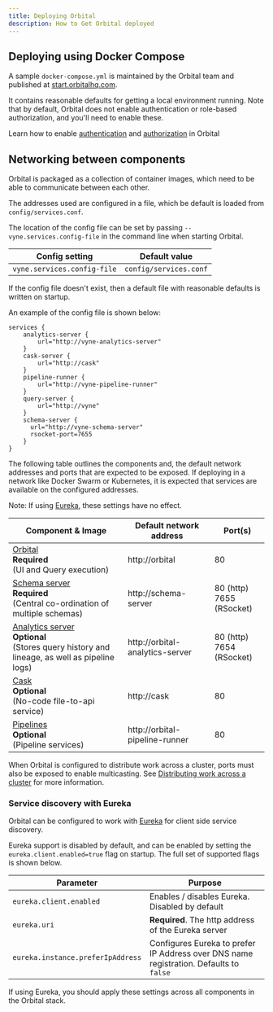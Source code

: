 ```yaml
---
title: Deploying Orbital
description: How to Get Orbital deployed
---
```



## Deploying using Docker Compose
A sample `docker-compose.yml` is maintained by the Orbital team and published at [start.orbitalhq.com](https://start.orbitalhq.com).

It contains reasonable defaults for getting a local environment running.  Note that by default, Orbital does not enable
authentication or role-based authorization, and you'll need to enable these.

<Callout title='Related reading' type='note'>

   Learn how to enable [authentication](/docs/deploying/authentication-to-services) and [authorization](/docs/deploying/authorization) in Orbital

</Callout>

## Networking between components
Orbital is packaged as a collection of container images, which need to be able to communicate between each other.

The addresses used are configured in a file, which be default is loaded from  `config/services.conf`.

The location of the config file can be set by passing `--vyne.services.config-file` in the command line when starting Orbital.

| Config setting              | Default value          |
|-----------------------------|------------------------|
| `vyne.services.config-file` | `config/services.conf` |


If the config file doesn't exist, then a default file with reasonable defaults is written on startup.

An example of the config file is shown below:

```hocon
services {
    analytics-server {
        url="http://vyne-analytics-server"
    }
    cask-server {
        url="http://cask"
    }
    pipeline-runner {
        url="http://vyne-pipeline-runner"
    }
    query-server {
        url="http://vyne"
    }
    schema-server {
      url="http://vyne-schema-server"
      rsocket-port=7655
    }
}
```

The following table outlines the components and, the default network addresses and ports that are
expected to be exposed.  If deploying in a network like Docker Swarm or Kubernetes, it is expected
that services are available on the configured addresses.

Note:  If using [Eureka](#service-discovery-with-eureka), these settings have no effect.

| Component & Image                                                                                                                                            | Default network address      | Port(s)                         |
|--------------------------------------------------------------------------------------------------------------------------------------------------------------|------------------------------|---------------------------------|
| [Orbital](https://hub.docker.com/r/orbitalhq/orbital) <br /> **Required** <br /> (UI and Query execution)                                                             | http://orbital                  | 80                              |
| [Schema server](https://hub.docker.com/r/orbitalhq/schema-server) <br /> **Required**  <br /> (Central co-ordination of multiple schemas)                       | http://schema-server         | 80 (http) <br /> 7655 (RSocket) |
| [Analytics server](https://hub.docker.com/r/orbitalhq/analytics-server) <br /> **Optional** <br /> (Stores query history and lineage, as well as pipeline logs) | http://orbital-analytics-server | 80 (http) <br /> 7654 (RSocket) |
| [Cask](https://hub.docker.com/r/orbitalhq/cask) <br /> **Optional** <br/> (No-code file-to-api service)                                                         | http://cask                  | 80                              |
| [Pipelines](https://hub.docker.com/r/orbitalhq/pipeline) <br /> **Optional** <br /> (Pipeline services)                                                         | http://orbital-pipeline-runner  | 80                              |


<Callout title='See also' type='note'>

   When Orbital is configured to distribute work across a cluster, ports must also be exposed to enable multicasting. See [Distributing work across a cluster](./distributing-work-on-a-cluster) for more information.

</Callout>

### Service discovery with Eureka
Orbital can be configured to work with [Eureka](https://github.com/Netflix/eureka) for client side
service discovery.

Eureka support is disabled by default, and can be enabled by setting the
`eureka.client.enabled=true` flag on startup.  The full set of supported flags is shown below.


| Parameter                         | Purpose                                                                                 |
|-----------------------------------|-----------------------------------------------------------------------------------------|
| `eureka.client.enabled`           | Enables / disables Eureka.  Disabled by default                                         |
| `eureka.uri`                      | **Required**.  The http address of the Eureka server                                    |
| `eureka.instance.preferIpAddress` | Configures Eureka to prefer IP Address over DNS name registration.  Defaults to `false` |


<Callout title='Important' type='warning'>

   If using Eureka, you should apply these settings across all components in the Orbital stack.

</Callout>
